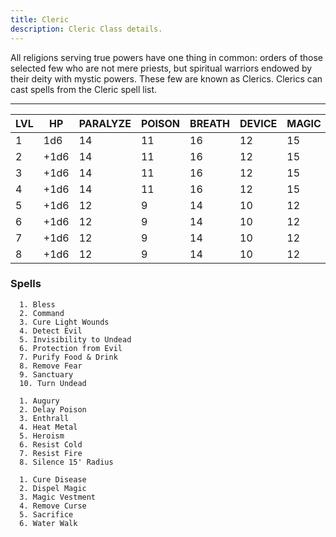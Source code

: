 ```yaml
---
title: Cleric
description: Cleric Class details.
---
```



All religions serving true powers have one thing in common: orders of those selected few who are not mere priests, but
spiritual warriors endowed by their deity with mystic powers. These few are known as Clerics. Clerics can cast spells
from the Cleric spell list.

---

| LVL | HP   | PARALYZE | POISON | BREATH | DEVICE | MAGIC | 1   | 2   | 3   |
| --- | ---- | -------- | ------ | ------ | ------ | ----- | --- | --- | --- |
| 1   | 1d6  | 14       | 11     | 16     | 12     | 15    | 1   |     |     |
| 2   | +1d6 | 14       | 11     | 16     | 12     | 15    | 2   |     |     |
| 3   | +1d6 | 14       | 11     | 16     | 12     | 15    | 3   |     |     |
| 4   | +1d6 | 14       | 11     | 16     | 12     | 15    | 3   | 1   |     |
| 5   | +1d6 | 12       | 9      | 14     | 10     | 12    | 3   | 2   | 1   |
| 6   | +1d6 | 12       | 9      | 14     | 10     | 12    | 3   | 3   | 2   |
| 7   | +1d6 | 12       | 9      | 14     | 10     | 12    | 4   | 3   | 3   |
| 8   | +1d6 | 12       | 9      | 14     | 10     | 12    | 4   | 3   | 3   |

### Spells

<Tabs>
  <TabItem label="1st Level">

      1. Bless
      2. Command
      3. Cure Light Wounds
      4. Detect Evil
      5. Invisibility to Undead
      6. Protection from Evil
      7. Purify Food & Drink
      8. Remove Fear
      9. Sanctuary
      10. Turn Undead

  </TabItem>
  <TabItem label="2nd Level">
  
      1. Augury
      2. Delay Poison
      3. Enthrall
      4. Heat Metal
      5. Heroism
      6. Resist Cold
      7. Resist Fire
      8. Silence 15' Radius
  
  </TabItem>
  <TabItem label="3rd Level">
  
      1. Cure Disease
      2. Dispel Magic
      3. Magic Vestment
      4. Remove Curse
      5. Sacrifice
      6. Water Walk
  
  </TabItem>
</Tabs>
